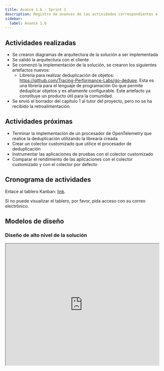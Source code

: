 ```yaml
---
title: Avance 1.b - Sprint 1
description: Registro de avances de las actividades correspondientes a la Materia Integradora de ESPOL - PAO I 2025
sidebar:
  label: Avance 1.b
---
```



## Actividades realizadas

- Se crearon diagramas de arquitectura de la solución a ser implementada
- Se validó la arquitectura con el cliente
- Se comenzó la implementación de la solución, se crearon los siguientes artefactos nuevos:
  - Librería para realizar deduplicación de objetos:
    https://github.com/Tracing-Performance-Labs/go-dedupe. Esta es una librería
    para el lenguaje de programación Go que permite deduplicar objetos y es
    altamente configurable. Este artefacto ya constituye un producto útil para
    la comunidad.
- Se envió el borrador del capítulo 1 al tutor del proyecto, pero no se ha recibido la retroalimentación

## Actividades próximas

- Terminar la implementación de un procesador de OpenTelemetry que realice la deduplicación utilizando la librearía creada
- Crear un colector customizado que utilice el procesador de deduplicación
- Instrumentar las aplicaciones de pruebas con el colector customizado
- Comparar el rendimiento de las aplicaciones con el colector customizado y con el colector por defecto

## Cronograma de actividades


Enlace al tablero Kanban: [link](https://espoldist.atlassian.net/jira/software/projects/SCRUM/boards/1).

<Aside type="tip">

Si no puede visualizar el tablero, por favor, pida acceso con su correo electrónico.

</Aside>

## Modelos de diseño

### Diseño de alto nivel de la solución

<iframe
    src="https://drive.google.com/file/d/1RkZILxd3ZjQnMa1qX6lq3lbplhL0fVOL/preview"
    width="100%"
    style="height: 400px;"
    allowfullscreen
    loading="lazy"
    title="Modelo de diseño"
></iframe>
